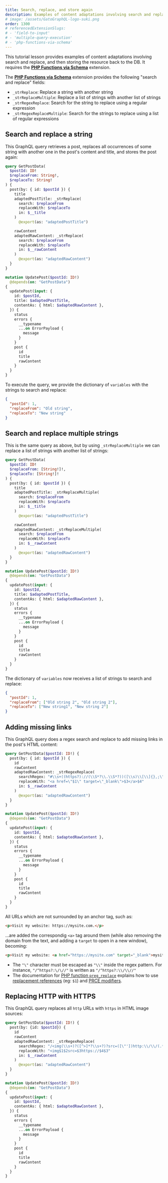 ```yaml
---
title: Search, replace, and store again
description: Examples of content adaptations involving search and replace, and then storing the resource back to the DB.
# image: /assets/GatoGraphQL-logo-suki.png
order: 1300
# referencedExtensionSlugs:
# - 'field-to-input'
# - 'multiple-query-execution'
# - 'php-functions-via-schema'
---
```


This tutorial lesson provides examples of content adaptations involving search and replace, and then storing the resource back to the DB. It requires the [**PHP Functions via Schema**](https://gatographql.com/extensions/php-functions-via-schema/) extension.

<Banner type="important">

The [**PHP Functions via Schema**](https://gatographql.com/extensions/php-functions-via-schema/) extension provides the following "search and replace" fields:

- `_strReplace`: Replace a string with another string
- `_strReplaceMultiple`: Replace a list of strings with another list of strings
- `_strRegexReplace`: Search for the string to replace using a regular expression
- `_strRegexReplaceMultiple`: Search for the strings to replace using a list of regular expressions

</Banner>

## Search and replace a string

This GraphQL query retrieves a post, replaces all occurrences of some string with another one in the post's content and title, and stores the post again:

```graphql
query GetPostData(
  $postId: ID!
  $replaceFrom: String!,
  $replaceTo: String!
) {
  post(by: { id: $postId }) {
    title
    adaptedPostTitle: _strReplace(
      search: $replaceFrom
      replaceWith: $replaceTo
      in: $__title
    )
      @export(as: "adaptedPostTitle")

    rawContent
    adaptedRawContent: _strReplace(
      search: $replaceFrom
      replaceWith: $replaceTo
      in: $__rawContent
    )
      @export(as: "adaptedRawContent")
  }
}

mutation UpdatePost($postId: ID!)
  @depends(on: "GetPostData")
{
  updatePost(input: {
    id: $postId,
    title: $adaptedPostTitle,
    contentAs: { html: $adaptedRawContent },
  }) {
    status
    errors {
      __typename
      ...on ErrorPayload {
        message
      }
    }
    post {
      id
      title
      rawContent
    }
  }
}
```

To execute the query, we provide the dictionary of `variables` with the strings to search and replace:

```json
{
  "postId": 1,
  "replaceFrom": "Old string",
  "replaceTo": "New string"
}
```

## Search and replace multiple strings

This is the same query as above, but by using `_strReplaceMultiple` we can replace a list of strings with another list of strings:

```graphql
query GetPostData(
  $postId: ID!
  $replaceFrom: [String!]!,
  $replaceTo: [String!]!
) {
  post(by: { id: $postId }) {
    title
    adaptedPostTitle: _strReplaceMultiple(
      search: $replaceFrom
      replaceWith: $replaceTo
      in: $__title
    )
      @export(as: "adaptedPostTitle")

    rawContent
    adaptedRawContent: _strReplaceMultiple(
      search: $replaceFrom
      replaceWith: $replaceTo
      in: $__rawContent
    )
      @export(as: "adaptedRawContent")
  }
}

mutation UpdatePost($postId: ID!)
  @depends(on: "GetPostData")
{
  updatePost(input: {
    id: $postId,
    title: $adaptedPostTitle,
    contentAs: { html: $adaptedRawContent },
  }) {
    status
    errors {
      __typename
      ...on ErrorPayload {
        message
      }
    }
    post {
      id
      title
      rawContent
    }
  }
}
```

The dictionary of `variables` now receives a list of strings to search and replace:

```json
{
  "postId": 1,
  "replaceFrom": ["Old string 2", "Old string 2"],
  "replaceTo": ["New string1", "New string 2"]
}
```

## Adding missing links

This GraphQL query does a regex search and replace to add missing links in the post's HTML content:

```graphql
query GetPostData($postId: ID!) {
  post(by: { id: $postId }) {
    id
    rawContent
    adaptedRawContent: _strRegexReplace(
      searchRegex: "#\\s+((https?)://(\\S*?\\.\\S*?))([\\s)\\[\\]{},;\"\\':<]|\\.\\s|$)#i"
      replaceWith: "<a href=\"$1\" target=\"_blank\">$3</a>$4"
      in: $__rawContent
    )
      @export(as: "adaptedRawContent")
  }
}

mutation UpdatePost($postId: ID!)
  @depends(on: "GetPostData")
{
  updatePost(input: {
    id: $postId,
    contentAs: { html: $adaptedRawContent },
  }) {
    status
    errors {
      __typename
      ...on ErrorPayload {
        message
      }
    }
    post {
      id
      title
      rawContent
    }
  }
}
```

All URLs which are not surrounded by an anchor tag, such as:

```html
<p>Visit my website: https://mysite.com.</p>
```

...are added the correspondig `<a>` tag around them (while also removing the domain from the text, and adding a `target` to open in a new window), becoming:

```html
<p>Visit my website: <a href="https://mysite.com" target="_blank">mysite.com</a>.</p>
```

<Banner type="important">

- The `"\"` character must be escaped as `"\\"` inside the regex pattern. For instance, `"/^https?:\/\//"` is written as `"/^https?:\\/\\//"`
- The documentation for [PHP function `preg_replace`](https://www.php.net/manual/en/function.preg-replace.php) explains how to use [replacement references](https://www.php.net/manual/en/function.preg-replace.php#refsect1-function.preg-replace-parameters) (eg: `$1`) and [PRCE modifiers](https://www.php.net/manual/en/reference.pcre.pattern.modifiers.php).

</Banner>

## Replacing HTTP with HTTPS

This GraphQL query replaces all `http` URLs with `https` in HTML image sources:

```graphql
query GetPostData($postId: ID!) {
  post(by: {id: $postId}) {
    id
    rawContent
    adaptedRawContent: _strRegexReplace(
      searchRegex: "/<img(\\s+)?([^>]*?\\s+?)?src=([\"'])http:\\/\\/(.*?)/"
      replaceWith: "<img$1$2src=$3https://$4$3"
      in: $__rawContent
    )
      @export(as: "adaptedRawContent")
  }
}

mutation UpdatePost($postId: ID!)
  @depends(on: "GetPostData")
{
  updatePost(input: {
    id: $postId,
    contentAs: { html: $adaptedRawContent },
  }) {
    status
    errors {
      __typename
      ...on ErrorPayload {
        message
      }
    }
    post {
      id
      title
      rawContent
    }
  }
}
```
